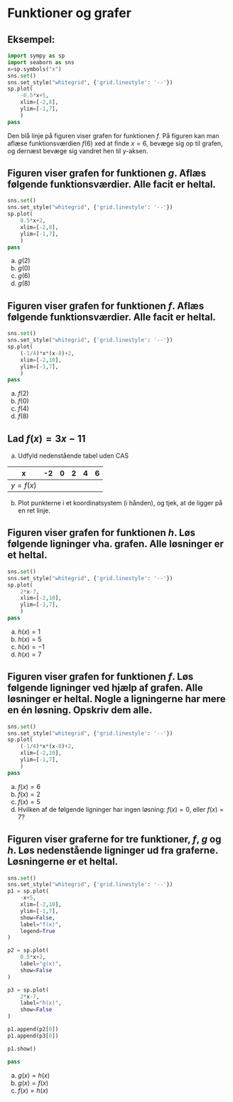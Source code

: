 # Funktioner og grafer
## Eksempel:
```python
import sympy as sp
import seaborn as sns
x=sp.symbols("x")
sns.set()
sns.set_style("whitegrid", {'grid.linestyle': '--'})
sp.plot(
    -0.5*x+5,
    xlim=[-2,8],
    ylim=[-1,7],
    )
pass
```

Den blå linje på figuren viser grafen for funktionen $f$. På figuren kan man aflæse funktionsværdien $f(6)$ xed at finde $x=6$, bevæge sig op til grafen, og dernæst bevæge sig vandret hen til y-aksen.

## Figuren viser grafen for funktionen $g$. Aflæs følgende funktionsværdier. Alle facit er heltal.

```python
sns.set()
sns.set_style("whitegrid", {'grid.linestyle': '--'})
sp.plot(
    0.5*x+2,
    xlim=[-2,8],
    ylim=[-1,7],
    )
pass
```

a. $g(2)$
b. $g(0)$
c. $g(6)$
d. $g(8)$

## Figuren viser grafen for funktionen $f$. Aflæs følgende funktionsværdier. Alle facit er heltal.
```python
sns.set()
sns.set_style("whitegrid", {'grid.linestyle': '--'})
sp.plot(
    (-1/4)*x*(x-8)+2,
    xlim=[-2,10],
    ylim=[-1,7],
    )
pass
```

a. $f(2)$
b. $f(0)$
c. $f(4)$
d. $f(8)$

## Lad $f(x)=3x-11$
a. Udfyld nedenstående tabel uden CAS

| x | -2 | 0 | 2 | 4 | 6 |
|---|---|---|---|---|---|
|$y=f(x)$| | | | | |

b. Plot punkterne i et koordinatsystem (i hånden), og tjek, at de ligger på en ret linje.

## Figuren viser grafen for funktionen $h$. Løs følgende ligninger vha. grafen. Alle løsninger er et heltal.
```python
sns.set()
sns.set_style("whitegrid", {'grid.linestyle': '--'})
sp.plot(
    2*x-7,
    xlim=[-2,10],
    ylim=[-1,7],
    )
pass
``` 

a. $h(x)=1$
b. $h(x)=5$
c. $h(x)=-1$
d. $h(x)=7$

## Figuren viser grafen for funktionen $f$. Løs følgende ligninger ved hjælp af grafen. Alle løsninger er heltal. Nogle a ligningerne har mere en én løsning. Opskriv dem alle.
```python
sns.set()
sns.set_style("whitegrid", {'grid.linestyle': '--'})
sp.plot(
    (-1/4)*x*(x-8)+2,
    xlim=[-2,10],
    ylim=[-1,7],
    )
pass
```

a. $f(x)=6$
b. $f(x)=2$
c. $f(x)=5$
d. Hvilken af de følgende ligninger har ingen løsning: $f(x)=0$, eller $f(x)=7$?

## Figuren viser graferne for tre funktioner, $f$, $g$ og $h$. Løs nedenstående ligninger ud fra graferne. Løsningerne er et heltal.

```python
sns.set()
sns.set_style("whitegrid", {'grid.linestyle': '--'})
p1 = sp.plot(
    -x+5,
    xlim=[-2,10],
    ylim=[-1,7],
    show=False,
    label="f(x)",
    legend=True
)

p2 = sp.plot(
    0.5*x+2,
    label="g(x)",
    show=False
)

p3 = sp.plot(
    2*x-7,
    label="h(x)",
    show=False
)

p1.append(p2[0])
p1.append(p3[0])

p1.show()

pass
```

a. $g(x)=h(x)$
b. $g(x)=f(x)$
c. $f(x)=h(x)$
